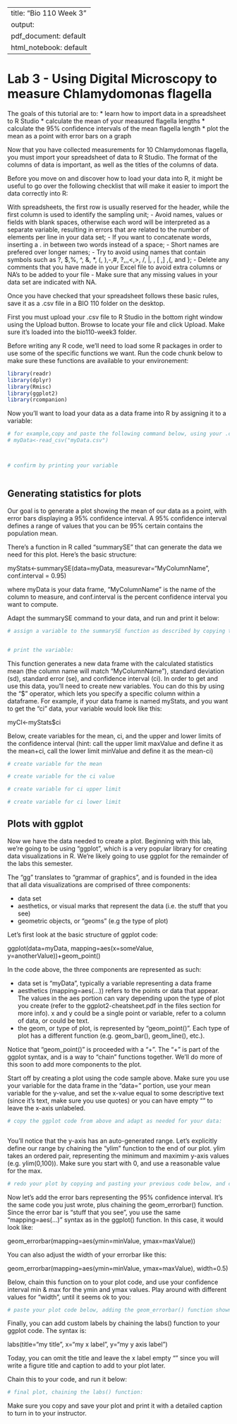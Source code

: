 

---
title: "Bio 110 Week 3"
output:
  pdf_document: default
  html_notebook: default
---

# Lab 3 - Using Digital Microscopy to measure Chlamydomonas flagella


The goals of this tutorial are to:
* learn how to import data in a spreadsheet to R Studio
* calculate the mean of your measured flagella lengths
* calculate the 95% confidence intervals of the mean flagella length
* plot the mean as a point with error bars on a graph

Now that you have collected measurements for 10 Chlamydomonas flagella, you must import your spreadsheet of data to R Studio. The format of the columns of data is important, as well as the titles of the columns of data. 

Before you move on and discover how to load your data into R, it might be useful to go over the following checklist that will make it easier to import the data correctly into R:

With spreadsheets, the first row is usually reserved for the header, while the first column is used to identify the sampling unit;
- Avoid names, values or fields with blank spaces, otherwise each word will be interpreted as a separate variable, resulting in errors that are related to the number of elements per line in your data set;
- If you want to concatenate words, inserting a . in between two words instead of a space;
- Short names are prefered over longer names;
- Try to avoid using names that contain symbols such as ?, $,%, ^, &, *, (, ),-,#, ?,,,<,>, /, |, \, [ ,] ,{, and };
- Delete any comments that you have made in your Excel file to avoid extra columns or NA’s to be added to your file
- Make sure that any missing values in your data set are indicated with NA.


Once you have checked that your spreadsheet follows these basic rules, save it as a .csv file in a BIO 110 folder on the desktop.  

First you must upload your .csv file to R Studio in the bottom right window using the Upload button.  Browse to locate your file and click Upload.  Make sure it's loaded into the bio110-week3 folder.

Before writing any R code, we'll need to load some R packages in order to use some of the specific functions we want. Run the code chunk below to make sure these functions are available to your environement:

```r

library(readr)
library(dplyr)
library(Rmisc)
library(ggplot2)
library(rcompanion)


```
 

Now you'll want to load your data as a data frame into R by assigning it to a variable:



```r
# for example,copy and paste the following command below, using your .csv file name in "":
# myData<-read_csv("myData.csv")



# confirm by printing your variable



```





## Generating statistics for plots

Our goal is to generate a plot showing the mean of our data as a point, with error bars displaying a 95% confidence interval. A 95% confidence interval defines a range of values that you can be 95% certain contains the population mean. 

There's a function in R called "summarySE" that can generate the data we need for this plot. Here's the basic structure:

myStats<-summarySE(data=myData, measurevar="MyColumnName", conf.interval = 0.95)

where myData is your data frame, "MyColumnName" is the name of the column to measure, and conf.interval is the percent confidence interval you want to compute. 

Adapt the summarySE command to your data, and run and print it below:

```r
# assign a variable to the summarySE function as described by copying the code above and pasting it below, changing any names to match your data:


# print the variable:

```



This function generates a new data frame with the calculated statistics mean (the column name will match "MyColumnName"), standard deviation (sd), standard error (se), and confidence interval (ci). In order to get and use this data, you'll need to create new variables. You can do this by using the "$" operator, which lets you specify a specific column within a dataframe. For example, if your data frame is named myStats, and you want to get the "ci" data, your variable would look like this:

myCI<-myStats$ci

Below, create variables for the mean, ci, and the upper and lower limits of the confidence interval (hint: call the upper limit maxValue and define it as the mean+ci, call the lower limit minValue and define it as the mean-ci)


```r
# create variable for the mean

# create variable for the ci value

# create variable for ci upper limit

# create variable for ci lower limit


```

## Plots with ggplot

Now we have the data needed to create a plot. Beginning with this lab, we're going to be using "ggplot", which is a very popular library for creating data visualizations in R. We're likely going to use ggplot for the remainder of the labs this semester.

The "gg" translates to "grammar of graphics", and is founded in the idea that all data visualizations are comprised of three components:

* data set
* aesthetics, or visual marks that represent the data (i.e. the stuff that you see)
* geometric objects, or "geoms" (e.g the type of plot)

Let's first look at the basic structure of ggplot code:

ggplot(data=myData, mapping=aes(x=someValue, y=anotherValue))+geom_point()

In the code above, the three components are represented as such:

* data set is "myData", typically a variable representing a data frame
* aesthetics (mapping=aes(...)) refers to the points or data that appear. The values in the aes portion can vary depending upon the type of plot you create (refer to the ggplot2-cheatsheet.pdf in the files section for more info). x and y could be a single point or variable, refer to a column of data, or could be text.
* the geom, or type of plot, is represented by "geom_point()". Each type of plot has a different function (e.g. geom_bar(), geom_line(), etc.).

Notice that "geom_point()" is proceeded with a "+". The "+" is part of the ggplot syntax, and is a way to "chain" functions together. We'll do more of this soon to add more components to the plot. 

Start off by creating a plot using the code sample above. Make sure you use your variable for the data frame in the "data=" portion, use your mean variable for the y-value, and set the x-value equal to some descriptive text (since it's text, make sure you use quotes) or you can have empty "" to leave the x-axis unlabeled.

```r

# copy the ggplot code from above and adapt as needed for your data:



```

You'll notice that the y-axis has an auto-generated range. Let's explicitly define our range by chaining the "ylim" function to the end of our plot. ylim takes an ordered pair, representing the minimum and maximim y-axis values (e.g. ylim(0,100)). Make sure you start with 0, and use a reasonable value for the max.

```r
# redo your plot by copying and pasting your previous code below, and chain "ylim" to the end


```

Now let's add the error bars representing the 95% confidence interval. It's the same code you just wrote, plus chaining the geom_errorbar() function. Since the error bar is "stuff that you see", you use the same "mapping=aes(...)" syntax as in the ggplot() function. In this case, it would look like:

geom_errorbar(mapping=aes(ymin=minValue, ymax=maxValue))

You can also adjust the width of your errorbar like this:

geom_errorbar(mapping=aes(ymin=minValue, ymax=maxValue), width=0.5)

Below, chain this function on to your plot code, and use your confidence interval min & max for the ymin and ymax values. Play around with different values for "width", until it seems ok to you:

```r

# paste your plot code below, adding the geom_errorbar() function shown above


```


Finally, you can add custom labels by chaining the labs() function to your ggplot code. The syntax is:

labs(title="my title", x="my x label", y="my y axis label")

Today, you can omit the title and leave the x label empty "" since you will write a figure title and caption to add to your plot later.

Chain this to your code, and run it below:

```r

# final plot, chaining the labs() function:


```



Make sure you copy and save your plot and print it with a detailed caption to turn in to your instructor.

